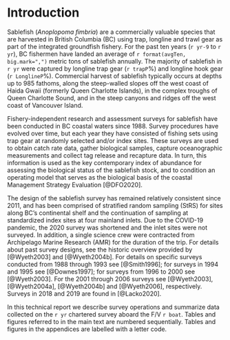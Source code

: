 # Introduction

Sablefish (*Anoplopoma fimbria*) are a commercially valuable species that are harvested in British Columbia (BC) using trap, longline and trawl gear as part of the integrated groundfish fishery. For the past ten years (`r yr-9` to `r yr`),  BC fishermen have landed an average of `r format(avgTen, big.mark=",")` metric tons of sablefish annually.  The majority of sablefish in `r yr`  were captured by longline trap gear (`r trapP`\%) and longline hook gear (`r LonglineP`\%). Commercial harvest of sablefish typically occurs at depths up to 985 fathoms, along the steep-walled slopes off the west coast of Haida Gwaii (formerly Queen Charlotte Islands), in the complex troughs  of Queen  Charlotte Sound, and in the steep canyons and ridges off the west coast of  Vancouver Island. 

Fishery-independent research and assessment surveys for sablefish have been conducted in BC coastal waters since 1988. Survey procedures have evolved over time, but each year they have consisted of fishing sets using trap gear at randomly selected and/or index sites. These surveys are used to obtain catch rate data, gather biological samples, capture oceanographic measurements and collect tag release and recapture data. In turn, this information is used as the key contemporary index of abundance for assessing the biological status of the sablefish stock, and to condition an operating model that serves as the biological basis of the coastal Management Strategy Evaluation [@DFO2020]. 

The design of the sablefish survey has remained relatively consistent since 2011, and has been comprised of stratified random sampling (StRS) for sites along BC’s continental shelf and the continuation of sampling at standardized index sites at four mainland inlets. Due to the COVID-19 pandemic, the 2020 survey was shortened and the inlet sites were not surveyed. In addition, a single science crew were contracted from Archipelago Marine Research (AMR) for the duration of the trip. For details about past survey designs, see the historic overview provided by [@Wyeth2003] and [@Wyeth2004b]. For details on specific surveys conducted from 1988 through 1993 see [@Smith1996]; for surveys in 1994 and 1995 see [@Downes1997]; for surveys from 1996 to 2000 see [@Wyeth2003].  For the 2001 through 2006 surveys see [@Wyeth2003], [@Wyeth2004a], [@Wyeth2004b] and [@Wyeth2006], respectively.  Surveys in 2018 and 2019 are found in [@Lacko2020].

In this technical report we describe survey operations and summarize data collected on the `r yr` chartered survey aboard the F/V `r boat`. Tables and figures referred to in the main text are numbered sequentially. Tables and figures in the appendices are labelled with a letter code.
\clearpage